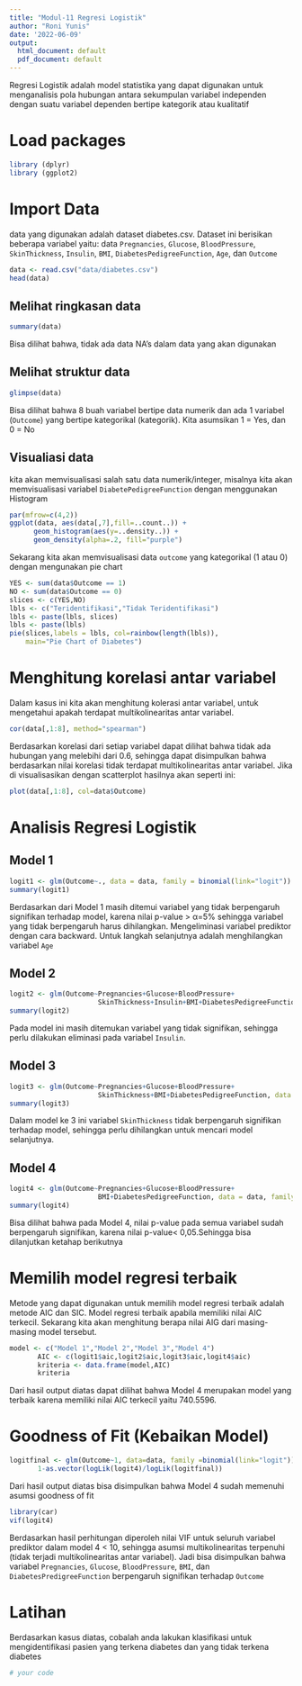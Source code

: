 ---
title: "Modul-11 Regresi Logistik"
author: "Roni Yunis"
date: '2022-06-09'
output:
  html_document: default
  pdf_document: default
---

Regresi Logistik adalah model statistika yang dapat digunakan untuk menganalisis pola hubungan antara sekumpulan variabel independen dengan suatu variabel dependen bertipe kategorik atau kualitatif

# Load packages
```{r}
library (dplyr)
library (ggplot2)
```

# Import Data
data yang digunakan adalah dataset diabetes.csv. Dataset ini berisikan beberapa variabel yaitu: data `Pregnancies`, `Glucose`, `BloodPressure`, `SkinThickness`, `Insulin`, `BMI`, `DiabetesPedigreeFunction`, `Age`, dan `Outcome`

```{r}
data <- read.csv("data/diabetes.csv")
head(data)
```
## Melihat ringkasan data

```{r}
summary(data)
```
Bisa dilihat bahwa, tidak ada data NA's dalam data yang akan digunakan

## Melihat struktur data

```{r}
glimpse(data)
```
Bisa dilihat bahwa 8 buah variabel bertipe data numerik dan ada 1 variabel (`Outcome`) yang bertipe kategorikal (kategorik). Kita asumsikan 1 = Yes, dan 0 = No

## Visualiasi data
kita akan memvisualisasi salah satu data numerik/integer, misalnya kita akan memvisualisasi variabel `DiabetePedigreeFunction` dengan menggunakan Histogram

```{r}
par(mfrow=c(4,2))
ggplot(data, aes(data[,7],fill=..count..)) + 
      geom_histogram(aes(y=..density..)) +
      geom_density(alpha=.2, fill="purple")
```
Sekarang kita akan memvisualisasi data `outcome` yang kategorikal (1 atau 0) dengan mengunakan pie chart

```{r}
YES <- sum(data$Outcome == 1)
NO <- sum(data$Outcome == 0)
slices <- c(YES,NO)
lbls <- c("Teridentifikasi","Tidak Teridentifikasi")
lbls <- paste(lbls, slices)
lbls <- paste(lbls)
pie(slices,labels = lbls, col=rainbow(length(lbls)),
    main="Pie Chart of Diabetes")
```
# Menghitung korelasi antar variabel
Dalam kasus ini kita akan menghitung kolerasi antar variabel, untuk mengetahui apakah terdapat multikolinearitas antar variabel.

```{r}
cor(data[,1:8], method="spearman")
```
Berdasarkan korelasi dari setiap variabel dapat dilihat bahwa tidak ada hubungan yang melebihi dari 0.6, sehingga dapat disimpulkan bahwa berdasarkan nilai korelasi tidak terdapat multikolinearitas antar variabel. Jika di visualisasikan dengan scatterplot hasilnya akan seperti ini:

```{r}
plot(data[,1:8], col=data$Outcome)
```
# Analisis Regresi Logistik
## Model 1

```{r}
logit1 <- glm(Outcome~., data = data, family = binomial(link="logit"))
summary(logit1)
```
Berdasarkan dari Model 1 masih ditemui variabel yang tidak berpengaruh signifikan terhadap model, karena nilai p-value > α=5% sehingga variabel yang tidak berpengaruh harus dihilangkan. Mengeliminasi variabel prediktor dengan cara backward. Untuk langkah selanjutnya adalah menghilangkan variabel `Age`

## Model 2

```{r}
logit2 <- glm(Outcome~Pregnancies+Glucose+BloodPressure+
                      SkinThickness+Insulin+BMI+DiabetesPedigreeFunction, data = data, family = binomial(link="logit"))
summary(logit2)
```
Pada model ini masih ditemukan variabel yang tidak signifikan, sehingga perlu dilakukan eliminasi pada variabel `Insulin`.

## Model 3

```{r}
logit3 <- glm(Outcome~Pregnancies+Glucose+BloodPressure+
                      SkinThickness+BMI+DiabetesPedigreeFunction, data = data, family = binomial(link="logit"))
summary(logit3)
```
Dalam model ke 3 ini variabel `SkinThickness` tidak berpengaruh signifikan terhadap model, sehingga perlu dihilangkan untuk mencari model selanjutnya.

## Model 4

```{r}
logit4 <- glm(Outcome~Pregnancies+Glucose+BloodPressure+
                      BMI+DiabetesPedigreeFunction, data = data, family = binomial(link="logit"))
summary(logit4)
```
Bisa dilihat bahwa pada Model 4, nilai p-value pada semua variabel sudah berpengaruh signifikan, karena nilai p-value< 0,05.Sehingga bisa dilanjutkan ketahap berikutnya

# Memilih model regresi terbaik
Metode yang dapat digunakan untuk memilih model regresi terbaik adalah metode AIC dan SIC. Model regresi terbaik apabila memiliki nilai AIC terkecil. Sekarang kita akan menghitung berapa nilai AIG dari masing-masing model tersebut.

```{r}
model <- c("Model 1","Model 2","Model 3","Model 4")
       AIC <- c(logit1$aic,logit2$aic,logit3$aic,logit4$aic)
       kriteria <- data.frame(model,AIC)
       kriteria 
```
Dari hasil output diatas dapat dilihat bahwa Model 4 merupakan model yang terbaik karena memiliki nilai AIC terkecil yaitu 740.5596.

# Goodness of Fit (Kebaikan Model)

```{r}
logitfinal <- glm(Outcome~1, data=data, family =binomial(link="logit"))
       1-as.vector(logLik(logit4)/logLik(logitfinal)) 
```
Dari hasil output diatas bisa disimpulkan bahwa Model 4 sudah memenuhi asumsi goodness of fit


```{r}
library(car)
vif(logit4)
```

Berdasarkan hasil perhitungan diperoleh nilai VIF untuk seluruh variabel prediktor dalam model 4 < 10, sehingga asumsi multikolinearitas terpenuhi (tidak terjadi multikolinearitas antar variabel). Jadi bisa disimpulkan bahwa variabel `Pregnancies`, `Glucose`, `BloodPressure`, `BMI`, dan `DiabetesPredigreeFunction` berpengaruh signifikan terhadap `Outcome`

# Latihan
Berdasarkan kasus diatas, cobalah anda lakukan klasifikasi untuk mengidentifikasi pasien yang terkena diabetes dan yang tidak terkena diabetes

```{r}
# your code



```


